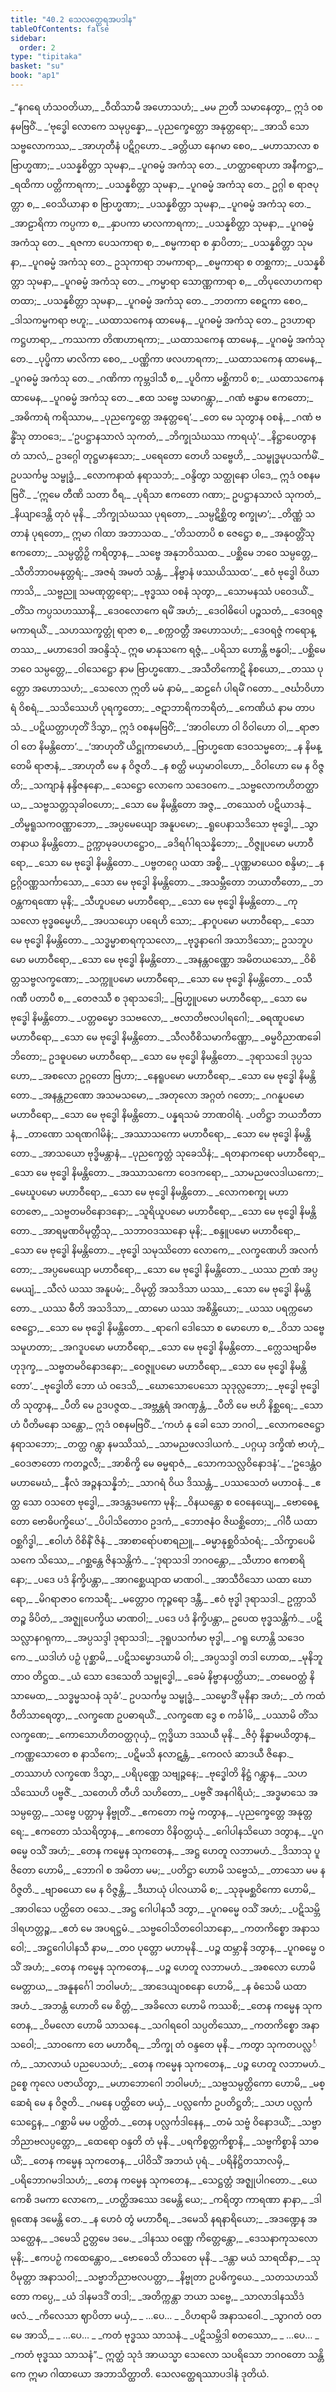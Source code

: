 ```yaml
---
title: "40.2 သေလတ္ထေရအပဒါန"
tableOfContents: false
sidebar:
  order: 2
type: "tipitaka"
basket: "su"
book: "ap1"
---
```



<DynamicBreadcrumb />

<Division number="208" book="ap1" e="ch" v="20" p="370">

<Paragraph number="4507" type="verses" book="ap1">
_“နဂရေ ဟံသဝတိယာ,_  
_ဝီထိသာမီ အဟောသဟံ;_  
_မမ ဉာတီ သမာနေတွာ,_  
ဣဒံ ဝစနမဗြဝိံ._  

</Paragraph>

</Division>
<Division number="209" book="ap1" e="ch" v="20" p="370">

<Paragraph number="4508" type="verses" book="ap1">
_‘ဗုဒ္ဓေါ လောကေ သမုပ္ပန္နော,_  
_ပုညက္ခေတ္တော အနုတ္တရော;_  
_အာသိ သော သဗ္ဗလောကဿ,_  
_အာဟုတီနံ ပဋိဂ္ဂဟော._  

</Paragraph>

</Division>
<Division number="210" book="ap1" e="ch" v="20" p="370">

<Paragraph number="4509" type="verses" book="ap1">
_ခတ္တိယာ နေဂမာ စေဝ,_  
_မဟာသာလာ စ ဗြာဟ္မဏာ;_  
_ပသန္နစိတ္တာ သုမနာ,_  
_ပူဂဓမ္မံ အကံသု တေ._  

</Paragraph>

</Division>
<Division number="211" book="ap1" e="ch" v="20" p="370">

<Paragraph number="4510" type="verses" book="ap1">
_ဟတ္ထာရောဟာ အနီကဋ္ဌာ,_  
_ရထိကာ ပတ္တိကာရကာ;_  
_ပသန္နစိတ္တာ သုမနာ,_  
_ပူဂဓမ္မံ အကံသု တေ._  

</Paragraph>

</Division>
<Division number="212" book="ap1" e="ch" v="20" p="370">

<Paragraph number="4511" type="verses" book="ap1">
ဥဂ္ဂါ စ ရာဇပုတ္တာ စ,_  
_ဝေသိယာနာ စ ဗြာဟ္မဏာ;_  
_ပသန္နစိတ္တာ သုမနာ,_  
_ပူဂဓမ္မံ အကံသု တေ._  

</Paragraph>

</Division>
<Division number="213" book="ap1" e="ch" v="20" p="371">

<Paragraph number="4512" type="verses" book="ap1">
_အာဠာရိကာ ကပ္ပကာ စ,_  
_နှာပကာ မာလကာရကာ;_  
_ပသန္နစိတ္တာ သုမနာ,_  
_ပူဂဓမ္မံ အကံသု တေ._  

</Paragraph>

</Division>
<Division number="214" book="ap1" e="ch" v="20" p="371">

<Paragraph number="4513" type="verses" book="ap1">
_ရဇကာ ပေသကာရာ စ,_  
_စမ္မကာရာ စ နှာပိတာ;_  
_ပသန္နစိတ္တာ သုမနာ,_  
_ပူဂဓမ္မံ အကံသု တေ._  

</Paragraph>

</Division>
<Division number="215" book="ap1" e="ch" v="20" p="371">

<Paragraph number="4514" type="verses" book="ap1">
ဥသုကာရာ ဘမကာရာ,_  
_စမ္မကာရာ စ တစ္ဆကာ;_  
_ပသန္နစိတ္တာ သုမနာ,_  
_ပူဂဓမ္မံ အကံသု တေ._  

</Paragraph>

</Division>
<Division number="216" book="ap1" e="ch" v="20" p="371">

<Paragraph number="4515" type="verses" book="ap1">
_ကမ္မာရာ သောဏ္ဏကာရာ စ,_  
_တိပုလောဟကရာ တထာ;_  
_ပသန္နစိတ္တာ သုမနာ,_  
_ပူဂဓမ္မံ အကံသု တေ._  

</Paragraph>

</Division>
<Division number="217" book="ap1" e="ch" v="20" p="371">

<Paragraph number="4516" type="verses" book="ap1">
_ဘတကာ စေဋကာ စေဝ,_  
_ဒါသကမ္မကရာ ဗဟူ;_  
_ယထာသကေန ထာမေန,_  
_ပူဂဓမ္မံ အကံသု တေ._  

</Paragraph>

</Division>
<Division number="218" book="ap1" e="ch" v="20" p="371">

<Paragraph number="4517" type="verses" book="ap1">
ဥဒဟာရာ ကဋ္ဌဟာရာ,_  
_ကဿကာ တိဏဟာရကာ;_  
_ယထာသကေန ထာမေန,_  
_ပူဂဓမ္မံ အကံသု တေ._  

</Paragraph>

</Division>
<Division number="219" book="ap1" e="ch" v="20" p="371">

<Paragraph number="4518" type="verses" book="ap1">
_ပုပ္ဖိကာ မာလိကာ စေဝ,_  
_ပဏ္ဏိကာ ဖလဟာရကာ;_  
_ယထာသကေန ထာမေန,_  
_ပူဂဓမ္မံ အကံသု တေ._  

</Paragraph>

</Division>
<Division number="220" book="ap1" e="ch" v="20" p="371">

<Paragraph number="4519" type="verses" book="ap1">
_ဂဏိကာ ကုမ္ဘဒါသီ စ,_  
_ပူဝိကာ မစ္ဆိကာပိ စ;_  
_ယထာသကေန ထာမေန,_  
_ပူဂဓမ္မံ အကံသု တေ._  

</Paragraph>

</Division>
<Division number="221" book="ap1" e="ch" v="20" p="371">

<Paragraph number="4520" type="verses" book="ap1">
_ဧထ သဗ္ဗေ သမာဂန္တွာ,_  
_ဂဏံ ဗန္ဓာမ ဧကတော;_  
_အဓိကာရံ ကရိဿာမ,_  
_ပုညက္ခေတ္တေ အနုတ္တရေ’._  

</Paragraph>

</Division>
<Division number="222" book="ap1" e="ch" v="20" p="371">

<Paragraph number="4521" type="verses" book="ap1">
_တေ မေ သုတွာန ဝစနံ,_  
_ဂဏံ ဗန္ဓိံသု တာဝဒေ;_  
_‘ဥပဋ္ဌာနသာလံ သုကတံ,_  
_ဘိက္ခုသံဃဿ ကာရယုံ’._  

</Paragraph>

</Division>
<Division number="223" book="ap1" e="ch" v="20" p="371">

<Paragraph number="4522" type="verses" book="ap1">
_နိဋ္ဌာပေတွာန တံ သာလံ,_  
ဥဒဂ္ဂေါ တုဋ္ဌမာနသော;_  
_ပရေတော တေဟိ သဗ္ဗေဟိ,_  
_သမ္ဗုဒ္ဓမုပသင်္ကမိံ._  

</Paragraph>

</Division>
<Division number="224" book="ap1" e="ch" v="20" p="371">

<Paragraph number="4523" book="ap1">
ဥပသင်္ကမ္မ သမ္ဗုဒ္ဓံ,_  
_လောကနာထံ နရာသဘံ;_  
_ဝန္ဒိတွာ သတ္ထုနော ပါဒေ,_  
ဣဒံ ဝစနမဗြဝိံ._  

</Paragraph>

</Division>
<Division number="225" book="ap1" e="ch" v="20" p="371">

<Paragraph number="4524" type="verses" book="ap1">
_‘ဣမေ တီဏိ သတာ ဝီရ,_  
_ပုရိသာ ဧကတော ဂဏာ;_  
ဥပဋ္ဌာနသာလံ သုကတံ,_  
_နိယျာဒေန္တိ တုဝံ မုနိ._  

</Paragraph>

</Division>
<Division number="226" book="ap1" e="ch" v="20" p="372">

<Paragraph number="4525" type="verses" book="ap1">
_ဘိက္ခုသံဃဿ ပုရတော,_  
_သမ္ပဋိစ္ဆိတွ စက္ခုမာ’;_  
_တိဏ္ဏံ သတာနံ ပုရတော,_  
ဣမာ ဂါထာ အဘာသထ._  

</Paragraph>

</Division>
<Division number="227" book="ap1" e="ch" v="20" p="372">

<Paragraph number="4526" type="verses" book="ap1">
_‘တိသတာပိ စ ဇေဋ္ဌော စ,_  
_အနုဝတ္တိံသု ဧကတော;_  
_သမ္ပတ္တိဉှိ ကရိတွာန,_  
_သဗ္ဗေ အနုဘဝိဿထ._  

</Paragraph>

</Division>
<Division number="228" book="ap1" e="ch" v="20" p="372">

<Paragraph number="4527" type="verses" book="ap1">
_ပစ္ဆိမေ ဘဝေ သမ္ပတ္တေ,_  
_သီတိဘာဝမနုတ္တရံ;_  
_အဇရံ အမတံ သန္တံ,_  
_နိဗ္ဗာနံ ဖဿယိဿထ’._  

</Paragraph>

</Division>
<Division number="229" book="ap1" e="ch" v="20" p="372">

<Paragraph number="4528" type="verses" book="ap1">
_ဧဝံ ဗုဒ္ဓေါ ဝိယာကာသိ,_  
_သဗ္ဗညူ သမဏုတ္တရော;_  
_ဗုဒ္ဓဿ ဝစနံ သုတွာ,_  
_သောမနဿံ ပဝေဒယိံ._  

</Paragraph>

</Division>
<Division number="230" book="ap1" e="ch" v="20" p="372">

<Paragraph number="4529" type="verses" book="ap1">
_တိံသ ကပ္ပသဟဿာနိ,_  
_ဒေဝလောကေ ရမိံ အဟံ;_  
_ဒေဝါဓိပေါ ပဉ္စသတံ,_  
_ဒေဝရဇ္ဇမကာရယိံ._  

</Paragraph>

</Division>
<Division number="231" book="ap1" e="ch" v="20" p="372">

<Paragraph number="4530" type="verses" book="ap1">
_သဟဿက္ခတ္တုံ ရာဇာ စ,_  
_စက္ကဝတ္တီ အဟောသဟံ;_  
_ဒေဝရဇ္ဇံ ကရောန္တဿ,_  
_မဟာဒေဝါ အဝန္ဒိသုံ._  

</Paragraph>

</Division>
<Division number="232" book="ap1" e="ch" v="20" p="372">

<Paragraph number="4531" type="verses" book="ap1">
ဣဓ မာနုသကေ ရဇ္ဇံ,_  
_ပရိသာ ဟောန္တိ ဗန္ဓဝါ;_  
_ပစ္ဆိမေ ဘဝေ သမ္ပတ္တေ,_  
_ဝါသေဋ္ဌော နာမ ဗြာဟ္မဏော._  

</Paragraph>

</Division>
<Division number="233" book="ap1" e="ch" v="20" p="372">

<Paragraph number="4532" type="verses" book="ap1">
_အသီတိကောဋိ နိစယော,_  
_တဿ ပုတ္တော အဟောသဟံ;_  
_သေလော ဣတိ မမံ နာမံ,_  
_ဆဠင်္ဂေ ပါရမိံ ဂတော._  

</Paragraph>

</Division>
<Division number="234" book="ap1" e="ch" v="20" p="372">

<Paragraph number="4533" type="verses" book="ap1">
_ဇင်္ဃာဝိဟာရံ ဝိစရံ,_  
_သသိဿေဟိ ပုရက္ခတော;_  
_ဇဋာဘာရိကဘရိတံ,_  
_ကေဏိယံ နာမ တာပသံ._  

</Paragraph>

</Division>
<Division number="235" book="ap1" e="ch" v="20" p="372">

<Paragraph number="4534" type="verses" book="ap1">
_ပဋိယတ္တာဟုတိံ ဒိသွာ,_  
ဣဒံ ဝစနမဗြဝိံ;_  
_‘အာဝါဟော ဝါ ဝိဝါဟော ဝါ,_  
_ရာဇာ ဝါ တေ နိမန္တိတော’._  

</Paragraph>

</Division>
<Division number="236" book="ap1" e="ch" v="20" p="372">

<Paragraph number="4535" type="verses" book="ap1">
_‘အာဟုတိံ ယိဋ္ဌုကာမောဟံ,_  
_ဗြာဟ္မဏေ ဒေဝသမ္မတေ;_  
_န နိမန္တေမိ ရာဇာနံ,_  
_အာဟုတီ မေ န ဝိဇ္ဇတိ._  

</Paragraph>

</Division>
<Division number="237" book="ap1" e="ch" v="20" p="372">

<Paragraph number="4536" type="verses" book="ap1">
_န စတ္ထိ မယှမာဝါဟော,_  
_ဝိဝါဟော မေ န ဝိဇ္ဇတိ;_  
_သကျာနံ နန္ဒိဇနနော,_  
_သေဋ္ဌော လောကေ သဒေဝကေ._  

</Paragraph>

</Division>
<Division number="238" book="ap1" e="ch" v="20" p="372">

<Paragraph number="4537" type="verses" book="ap1">
_သဗ္ဗလောကဟိတတ္ထာယ,_  
_သဗ္ဗသတ္တသုခါဝဟော;_  
_သော မေ နိမန္တိတော အဇ္ဇ,_  
_တဿေတံ ပဋိယာဒနံ._  

</Paragraph>

</Division>
<Division number="239" book="ap1" e="ch" v="20" p="373">

<Paragraph number="4538" type="verses" book="ap1">
_တိမ္ဗရူသကဝဏ္ဏာဘော,_  
_အပ္ပမေယျော အနူပမော;_  
_ရူပေနာသဒိသော ဗုဒ္ဓေါ,_  
_သွာတနာယ နိမန္တိတော._  

</Paragraph>

</Division>
<Division number="240" book="ap1" e="ch" v="20" p="373">

<Paragraph number="4539" type="verses" book="ap1">
ဥက္ကာမုခပဟဋ္ဌောဝ,_  
_ခဒိရင်္ဂါရသန္နိဘော;_  
_ဝိဇ္ဇူပမော မဟာဝီရော,_  
_သော မေ ဗုဒ္ဓေါ နိမန္တိတော._  

</Paragraph>

</Division>
<Division number="241" book="ap1" e="ch" v="20" p="373">

<Paragraph number="4540" type="verses" book="ap1">
_ပဗ္ဗတဂ္ဂေ ယထာ အစ္စိ,_  
_ပုဏ္ဏမာယေဝ စန္ဒိမာ;_  
_နဠဂ္ဂိဝဏ္ဏသင်္ကာသော,_  
_သော မေ ဗုဒ္ဓေါ နိမန္တိတော._  

</Paragraph>

</Division>
<Division number="242" book="ap1" e="ch" v="20" p="373">

<Paragraph number="4541" type="verses" book="ap1">
_အသမ္ဘီတော ဘယာတီတော,_  
_ဘဝန္တကရဏော မုနိ;_  
_သီဟူပမော မဟာဝီရော,_  
_သော မေ ဗုဒ္ဓေါ နိမန္တိတော._  

</Paragraph>

</Division>
<Division number="243" book="ap1" e="ch" v="20" p="373">

<Paragraph number="4542" type="verses" book="ap1">
_ကုသလော ဗုဒ္ဓဓမ္မေဟိ,_  
_အပသယှော ပရေဟိ သော;_  
_နာဂူပမော မဟာဝီရော,_  
_သော မေ ဗုဒ္ဓေါ နိမန္တိတော._  

</Paragraph>

</Division>
<Division number="244" book="ap1" e="ch" v="20" p="373">

<Paragraph number="4543" type="verses" book="ap1">
_သဒ္ဓမ္မာစာရကုသလော,_  
_ဗုဒ္ဓနာဂေါ အသာဒိသော;_  
ဥသဘူပမော မဟာဝီရော,_  
_သော မေ ဗုဒ္ဓေါ နိမန္တိတော._  

</Paragraph>

</Division>
<Division number="245" book="ap1" e="ch" v="20" p="373">

<Paragraph number="4544" type="verses" book="ap1">
_အနန္တဝဏ္ဏော အမိတယသော,_  
_ဝိစိတ္တသဗ္ဗလက္ခဏော;_  
_သက္ကူပမော မဟာဝီရော,_  
_သော မေ ဗုဒ္ဓေါ နိမန္တိတော._  

</Paragraph>

</Division>
<Division number="246" book="ap1" e="ch" v="20" p="373">

<Paragraph number="4545" type="verses" book="ap1">
_ဝသီ ဂဏီ ပတာပီ စ,_  
_တေဇဿီ စ ဒုရာသဒေါ;_  
_ဗြဟ္မူပမော မဟာဝီရော,_  
_သော မေ ဗုဒ္ဓေါ နိမန္တိတော._  

</Paragraph>

</Division>
<Division number="247" book="ap1" e="ch" v="20" p="373">

<Paragraph number="4546" type="verses" book="ap1">
_ပတ္တဓမ္မော ဒသဗလော,_  
_ဗလာတိဗလပါရဂေါ;_  
_ဓရဏူပမော မဟာဝီရော,_  
_သော မေ ဗုဒ္ဓေါ နိမန္တိတော._  

</Paragraph>

</Division>
<Division number="248" book="ap1" e="ch" v="20" p="373">

<Paragraph number="4547" type="verses" book="ap1">
_သီလဝီစိသမာကိဏ္ဏော,_  
_ဓမ္မဝိညာဏခေါဘိတော;_  
ဥဒဓူပမော မဟာဝီရော,_  
_သော မေ ဗုဒ္ဓေါ နိမန္တိတော._  

</Paragraph>

</Division>
<Division number="249" book="ap1" e="ch" v="20" p="373">

<Paragraph number="4548" type="verses" book="ap1">
_ဒုရာသဒေါ ဒုပ္ပသဟော,_  
_အစလော ဥဂ္ဂတော ဗြဟာ;_  
_နေရူပမော မဟာဝီရော,_  
_သော မေ ဗုဒ္ဓေါ နိမန္တိတော._  

</Paragraph>

</Division>
<Division number="250" book="ap1" e="ch" v="20" p="373">

<Paragraph number="4549" type="verses" book="ap1">
_အနန္တဉာဏော အသမသမော,_  
_အတုလော အဂ္ဂတံ ဂတော;_  
_ဂဂနူပမော မဟာဝီရော,_  
_သော မေ ဗုဒ္ဓေါ နိမန္တိတော._  


</Paragraph>
</Division>

<Paragraph number="4550" type="center" book="ap1">
ပန္နရသမံ ဘာဏဝါရံ.


</Paragraph>

<Division number="251" book="ap1" e="ch" v="20" p="373">

<Paragraph number="4551" type="verses" book="ap1">
_ပတိဋ္ဌာ ဘယဘီတာနံ,_  
_တာဏော သရဏဂါမိနံ;_  
_အဿာသကော မဟာဝီရော,_  
_သော မေ ဗုဒ္ဓေါ နိမန္တိတော._  

</Paragraph>

</Division>
<Division number="252" book="ap1" e="ch" v="20" p="374">

<Paragraph number="4552" type="verses" book="ap1">
_အာသယော ဗုဒ္ဓိမန္တာနံ,_  
_ပုညက္ခေတ္တံ သုခေသိနံ;_  
_ရတနာကရော မဟာဝီရော,_  
_သော မေ ဗုဒ္ဓေါ နိမန္တိတော._  

</Paragraph>

</Division>
<Division number="253" book="ap1" e="ch" v="20" p="374">

<Paragraph number="4553" type="verses" book="ap1">
_အဿာသကော ဝေဒကရော,_  
_သာမညဖလဒါယကော;_  
_မေဃူပမော မဟာဝီရော,_  
_သော မေ ဗုဒ္ဓေါ နိမန္တိတော._  

</Paragraph>

</Division>
<Division number="254" book="ap1" e="ch" v="20" p="374">

<Paragraph number="4554" type="verses" book="ap1">
_လောကစက္ခု မဟာတေဇော,_  
_သဗ္ဗတမဝိနောဒနော;_  
_သူရိယူပမော မဟာဝီရော,_  
_သော မေ ဗုဒ္ဓေါ နိမန္တိတော._  

</Paragraph>

</Division>
<Division number="255" book="ap1" e="ch" v="20" p="374">

<Paragraph number="4555" type="verses" book="ap1">
_အာရမ္မဏဝိမုတ္တီသု,_  
_သဘာဝဒဿနော မုနိ;_  
_စန္ဒူပမော မဟာဝီရော,_  
_သော မေ ဗုဒ္ဓေါ နိမန္တိတော._  

</Paragraph>

</Division>
<Division number="256" book="ap1" e="ch" v="20" p="374">

<Paragraph number="4556" type="verses" book="ap1">
_ဗုဒ္ဓေါ သမုဿိတော လောကေ,_  
_လက္ခဏေဟိ အလင်္ကတော;_  
_အပ္ပမေယျော မဟာဝီရော,_  
_သော မေ ဗုဒ္ဓေါ နိမန္တိတော._  

</Paragraph>

</Division>
<Division number="257" book="ap1" e="ch" v="20" p="374">

<Paragraph number="4557" type="verses" book="ap1">
_ယဿ ဉာဏံ အပ္ပမေယျံ,_  
_သီလံ ယဿ အနူပမံ;_  
_ဝိမုတ္တိ အသဒိသာ ယဿ,_  
_သော မေ ဗုဒ္ဓေါ နိမန္တိတော._  

</Paragraph>

</Division>
<Division number="258" book="ap1" e="ch" v="20" p="374">

<Paragraph number="4558" type="verses" book="ap1">
_ယဿ ဓီတိ အသဒိသာ,_  
_ထာမော ယဿ အစိန္တိယော;_  
_ယဿ ပရက္ကမော ဇေဋ္ဌော,_  
_သော မေ ဗုဒ္ဓေါ နိမန္တိတော._  

</Paragraph>

</Division>
<Division number="259" book="ap1" e="ch" v="20" p="374">

<Paragraph number="4559" type="verses" book="ap1">
_ရာဂေါ ဒေါသော စ မောဟော စ,_  
_ဝိသာ သဗ္ဗေ သမူဟတာ;_  
_အဂဒူပမော မဟာဝီရော,_  
_သော မေ ဗုဒ္ဓေါ နိမန္တိတော._  

</Paragraph>

</Division>
<Division number="260" book="ap1" e="ch" v="20" p="374">

<Paragraph number="4560" type="verses" book="ap1">
_က္လေသဗျာဓိဗဟုဒုက္ခ,_  
_သဗ္ဗတမဝိနောဒနော;_  
_ဝေဇ္ဇူပမော မဟာဝီရော,_  
_သော မေ ဗုဒ္ဓေါ နိမန္တိတော’._  

</Paragraph>

</Division>
<Division number="261" book="ap1" e="ch" v="20" p="374">

<Paragraph number="4561" type="verses" book="ap1">
_ဗုဒ္ဓေါတိ ဘော ယံ ဝဒေသိ,_  
_ဃောသောပေသော သုဒုလ္လဘော;_  
_ဗုဒ္ဓေါ ဗုဒ္ဓေါတိ သုတွာန,_  
_ပီတိ မေ ဥဒပဇ္ဇထ._  

</Paragraph>

</Division>
<Division number="262" book="ap1" e="ch" v="20" p="374">

<Paragraph number="4562" type="verses" book="ap1">
_အဗ္ဘန္တရံ အဂဏှန္တံ,_  
_ပီတိ မေ ဗဟိ နိစ္ဆရေ;_  
_သောဟံ ပီတိမနော သန္တော,_  
ဣဒံ ဝစနမဗြဝိံ._  

</Paragraph>

</Division>
<Division number="263" book="ap1" e="ch" v="20" p="374">

<Paragraph number="4563" type="verses" book="ap1">
_‘ကဟံ နု ခေါ သော ဘဂဝါ,_  
_လောကဇေဋ္ဌော နရာသဘော;_  
_တတ္ထ ဂန္တွာ နမဿိဿံ,_  
_သာမညဖလဒါယကံ._  

</Paragraph>

</Division>
<Division number="264" book="ap1" e="ch" v="20" p="374">

<Paragraph number="4564" type="verses" book="ap1">
_ပဂ္ဂယှ ဒက္ခိဏံ ဗာဟုံ,_  
_ဝေဒဇာတော ကတဉ္ဇလီ;_  
_အာစိက္ခိ မေ ဓမ္မရာဇံ,_  
_သောကသလ္လဝိနောဒနံ’._  

</Paragraph>

</Division>
<Division number="265" book="ap1" e="ch" v="20" p="375">

<Paragraph number="4565" type="verses" book="ap1">
_‘ဥဒေန္တံဝ မဟာမေဃံ,_  
_နီလံ အဉ္ဇနသန္နိဘံ;_  
_သာဂရံ ဝိယ ဒိဿန္တံ,_  
_ပဿသေတံ မဟာဝနံ._  

</Paragraph>

</Division>
<Division number="266" book="ap1" e="ch" v="20" p="375">

<Paragraph number="4566" type="verses" book="ap1">
_ဧတ္ထ သော ဝသတေ ဗုဒ္ဓေါ,_  
_အဒန္တဒမကော မုနိ;_  
_ဝိနယန္တော စ ဝေနေယျေ,_  
_ဗောဓေန္တော ဗောဓိပက္ခိယေ’._  

</Paragraph>

</Division>
<Division number="267" book="ap1" e="ch" v="20" p="375">

<Paragraph number="4567" type="verses" book="ap1">
_ပိပါသိတောဝ ဥဒကံ,_  
_ဘောဇနံဝ ဇိဃစ္ဆိတော;_  
_ဂါဝီ ယထာ ဝစ္ဆဂိဒ္ဓါ,_  
_ဧဝါဟံ ဝိစိနိံ ဇိနံ._  

</Paragraph>

</Division>
<Division number="268" book="ap1" e="ch" v="20" p="375">

<Paragraph number="4568" type="verses" book="ap1">
_အာစာရော်ပစာရညူ,_  
_ဓမ္မာနုစ္ဆဝိသံဝရံ;_  
_သိက္ခာပေမိ သကေ သိဿေ,_  
_ဂစ္ဆန္တေ ဇိနသန္တိကံ._  

</Paragraph>

</Division>
<Division number="269" book="ap1" e="ch" v="20" p="375">

<Paragraph number="4569" type="verses" book="ap1">
_‘ဒုရာသဒါ ဘဂဝန္တော,_  
_သီဟာဝ ဧကစာရိနော;_  
_ပဒေ ပဒံ နိက္ခိပန္တာ,_  
_အာဂစ္ဆေယျာထ မာဏဝါ._  

</Paragraph>

</Division>
<Division number="270" book="ap1" e="ch" v="20" p="375">

<Paragraph number="4570" type="verses" book="ap1">
_အာသီဝိသော ယထာ ဃောရော,_  
_မိဂရာဇာဝ ကေသရီ;_  
_မတ္တောဝ ကုဉ္ဇရော ဒန္တီ,_  
_ဧဝံ ဗုဒ္ဓါ ဒုရာသဒါ._  

</Paragraph>

</Division>
<Division number="271" book="ap1" e="ch" v="20" p="375">

<Paragraph number="4571" book="ap1">
ဥက္ကာသိတဉ္စ ခိပိတံ,_  
_အဇ္ဈုပေက္ခိယ မာဏဝါ;_  
_ပဒေ ပဒံ နိက္ခိပန္တာ,_  
ဥပေထ ဗုဒ္ဓသန္တိကံ._  

</Paragraph>

</Division>
<Division number="272" book="ap1" e="ch" v="20" p="375">

<Paragraph number="4572" type="verses" book="ap1">
_ပဋိသလ္လာနဂရုကာ,_  
_အပ္ပသဒ္ဒါ ဒုရာသဒါ;_  
_ဒုရူပသင်္ကမာ ဗုဒ္ဓါ,_  
_ဂရူ ဟောန္တိ သဒေဝကေ._  

</Paragraph>

</Division>
<Division number="273" book="ap1" e="ch" v="20" p="375">

<Paragraph number="4573" type="verses" book="ap1">
_ယဒါဟံ ပဉှံ ပုစ္ဆာမိ,_  
_ပဋိသမ္မောဒယာမိ ဝါ;_  
_အပ္ပသဒ္ဒါ တဒါ ဟောထ,_  
_မုနိဘူတာဝ တိဋ္ဌထ._  

</Paragraph>

</Division>
<Division number="274" book="ap1" e="ch" v="20" p="375">

<Paragraph number="4574" type="verses" book="ap1">
_ယံ သော ဒေသေတိ သမ္ဗုဒ္ဓေါ,_  
_ခေမံ နိဗ္ဗာနပတ္တိယာ;_  
_တမေဝတ္ထံ နိသာမေထ,_  
_သဒ္ဓမ္မသဝနံ သုခံ’._  

</Paragraph>

</Division>
<Division number="275" book="ap1" e="ch" v="20" p="375">

<Paragraph number="4575" type="verses" book="ap1">
ဥပသင်္ကမ္မ သမ္ဗုဒ္ဓံ,_  
_သမ္မောဒိံ မုနိနာ အဟံ;_  
_တံ ကထံ ဝီတိသာရေတွာ,_  
_လက္ခဏေ ဥပဓာရယိံ._  

</Paragraph>

</Division>
<Division number="276" book="ap1" e="ch" v="20" p="375">

<Paragraph number="4576" type="verses" book="ap1">
_လက္ခဏေ ဒွေ စ ကင်္ခါမိ,_  
_ပဿာမိ တိံသလက္ခဏေ;_  
_ကောသောဟိတဝတ္ထဂုယှံ,_  
ဣဒ္ဓိယာ ဒဿယီ မုနိ._  

</Paragraph>

</Division>
<Division number="277" book="ap1" e="ch" v="20" p="375">

<Paragraph number="4577" type="verses" book="ap1">
_ဇိဝှံ နိန္နာမယိတွာန,_  
_ကဏ္ဏသောတေ စ နာသိကေ;_  
_ပဋိမသိ နလာဋန္တံ,_  
_ကေဝလံ ဆာဒယီ ဇိနော._  

</Paragraph>

</Division>
<Division number="278" book="ap1" e="ch" v="20" p="376">

<Paragraph number="4578" type="verses" book="ap1">
_တဿာဟံ လက္ခဏေ ဒိသွာ,_  
_ပရိပုဏ္ဏေ သဗျဉ္ဇနေ;_  
_ဗုဒ္ဓေါတိ နိဋ္ဌံ ဂန္တွာန,_  
_သဟ သိဿေဟိ ပဗ္ဗဇိံ._  

</Paragraph>

</Division>
<Division number="279" book="ap1" e="ch" v="20" p="376">

<Paragraph number="4579" type="verses" book="ap1">
_သတေဟိ တီဟိ သဟိတော,_  
_ပဗ္ဗဇိံ အနဂါရိယံ;_  
_အဒ္ဓမာသေ အသမ္ပတ္တေ,_  
_သဗ္ဗေ ပတ္တာမှ နိဗ္ဗုတိံ._  

</Paragraph>

</Division>
<Division number="280" book="ap1" e="ch" v="20" p="376">

<Paragraph number="4580" type="verses" book="ap1">
_ဧကတော ကမ္မံ ကတွာန,_  
_ပုညက္ခေတ္တေ အနုတ္တရေ;_  
_ဧကတော သံသရိတွာန,_  
_ဧကတော ဝိနိဝတ္တယုံ._  

</Paragraph>

</Division>
<Division number="281" book="ap1" e="ch" v="20" p="376">

<Paragraph number="4581" type="verses" book="ap1">
_ဂေါပါနသိယော ဒတွာန,_  
_ပူဂဓမ္မေ ဝသိံ အဟံ;_  
_တေန ကမ္မေန သုကတေန,_  
_အဋ္ဌ ဟေတူ လဘာမဟံ._  

</Paragraph>

</Division>
<Division number="282" book="ap1" e="ch" v="20" p="376">

<Paragraph number="4582" type="verses" book="ap1">
_ဒိသာသု ပူဇိတော ဟောမိ,_  
_ဘောဂါ စ အမိတာ မမ;_  
_ပတိဋ္ဌာ ဟောမိ သဗ္ဗေသံ,_  
_တာသော မမ န ဝိဇ္ဇတိ._  

</Paragraph>

</Division>
<Division number="283" book="ap1" e="ch" v="20" p="376">

<Paragraph number="4583" type="verses" book="ap1">
_ဗျာဓယော မေ န ဝိဇ္ဇန္တိ,_  
_ဒီဃာယုံ ပါလယာမိ စ;_  
_သုခုမစ္ဆဝိကော ဟောမိ,_  
_အာဝါသေ ပတ္ထိတေ ဝသေ._  

</Paragraph>

</Division>
<Division number="284" book="ap1" e="ch" v="20" p="376">

<Paragraph number="4584" type="verses" book="ap1">
_အဋ္ဌ ဂေါပါနသီ ဒတွာ,_  
_ပူဂဓမ္မေ ဝသိံ အဟံ;_  
_ပဋိသမ္ဘိဒါရဟတ္တဉ္စ,_  
_ဧတံ မေ အပရဋ္ဌမံ._  

</Paragraph>

</Division>
<Division number="285" book="ap1" e="ch" v="20" p="376">

<Paragraph number="4585" type="verses" book="ap1">
_သဗ္ဗဝေါသိတဝေါသာနော,_  
_ကတကိစ္စော အနာသဝေါ;_  
_အဋ္ဌဂေါပါနသီ နာမ,_  
_တဝ ပုတ္တော မဟာမုနိ._  

</Paragraph>

</Division>
<Division number="286" book="ap1" e="ch" v="20" p="376">

<Paragraph number="4586" type="verses" book="ap1">
_ပဉ္စ ထမ္ဘာနိ ဒတွာန,_  
_ပူဂဓမ္မေ ဝသိံ အဟံ;_  
_တေန ကမ္မေန သုကတေန,_  
_ပဉ္စ ဟေတူ လဘာမဟံ._  

</Paragraph>

</Division>
<Division number="287" book="ap1" e="ch" v="20" p="376">

<Paragraph number="4587" type="verses" book="ap1">
_အစလော ဟောမိ မေတ္တာယ,_  
_အနူနင်္ဂေါ ဘဝါမဟံ;_  
_အာဒေယျဝစနော ဟောမိ,_  
_န ဓံသေမိ ယထာ အဟံ._  

</Paragraph>

</Division>
<Division number="288" book="ap1" e="ch" v="20" p="376">

<Paragraph number="4588" type="verses" book="ap1">
_အဘန္တံ ဟောတိ မေ စိတ္တံ,_  
_အခိလော ဟောမိ ကဿစိ;_  
_တေန ကမ္မေန သုကတေန,_  
_ဝိမလော ဟောမိ သာသနေ._  

</Paragraph>

</Division>
<Division number="289" book="ap1" e="ch" v="20" p="376">

<Paragraph number="4589" type="verses" book="ap1">
_သဂါရဝေါ သပ္ပတိဿော,_  
_ကတကိစ္စော အနာသဝေါ;_  
_သာဝကော တေ မဟာဝီရ,_  
_ဘိက္ခု တံ ဝန္ဒတေ မုနိ._  

</Paragraph>

</Division>
<Division number="290" book="ap1" e="ch" v="20" p="376">

<Paragraph number="4590" type="verses" book="ap1">
_ကတွာ သုကတပလ္လင်္ကံ,_  
_သာလာယံ ပညပေသဟံ;_  
_တေန ကမ္မေန သုကတေန,_  
_ပဉ္စ ဟေတူ လဘာမဟံ._  

</Paragraph>

</Division>
<Division number="291" book="ap1" e="ch" v="20" p="377">

<Paragraph number="4591" type="verses" book="ap1">
ဥစ္စေ ကုလေ ပဇာယိတွာ,_  
_မဟာဘောဂေါ ဘဝါမဟံ;_  
_သဗ္ဗသမ္ပတ္တိကော ဟောမိ,_  
_မစ္ဆေရံ မေ န ဝိဇ္ဇတိ._  

</Paragraph>

</Division>
<Division number="292" book="ap1" e="ch" v="20" p="377">

<Paragraph number="4592" type="verses" book="ap1">
_ဂမနေ ပတ္ထိတေ မယှံ,_  
_ပလ္လင်္ကော ဥပတိဋ္ဌတိ;_  
_သဟ ပလ္လင်္ကသေဋ္ဌေန,_  
_ဂစ္ဆာမိ မမ ပတ္ထိတံ._  

</Paragraph>

</Division>
<Division number="293" book="ap1" e="ch" v="20" p="377">

<Paragraph number="4593" type="verses" book="ap1">
_တေန ပလ္လင်္ကဒါနေန,_  
_တမံ သဗ္ဗံ ဝိနောဒယိံ;_  
_သဗ္ဗာဘိညာဗလပ္ပတ္တော,_  
_ထေရော ဝန္ဒတိ တံ မုနိ._  

</Paragraph>

</Division>
<Division number="294" book="ap1" e="ch" v="20" p="377">

<Paragraph number="4594" type="verses" book="ap1">
_ပရကိစ္စတ္တကိစ္စာနိ,_  
_သဗ္ဗကိစ္စာနိ သာဓယိံ;_  
_တေန ကမ္မေန သုကတေန,_  
_ပါဝိသိံ အဘယံ ပုရံ._  

</Paragraph>

</Division>
<Division number="295" book="ap1" e="ch" v="20" p="377">

<Paragraph number="4595" type="verses" book="ap1">
_ပရိနိဋ္ဌိတသာလမှိ,_  
_ပရိဘောဂမဒါသဟံ;_  
_တေန ကမ္မေန သုကတေန,_  
_သေဋ္ဌတ္တံ အဇ္ဈုပါဂတော._  

</Paragraph>

</Division>
<Division number="296" book="ap1" e="ch" v="20" p="377">

<Paragraph number="4596" type="verses" book="ap1">
_ယေ ကေစိ ဒမကာ လောကေ,_  
_ဟတ္ထိအဿေ ဒမေန္တိ ယေ;_  
_ကရိတွာ ကာရဏာ နာနာ,_  
_ဒါရုဏေန ဒမေန္တိ တေ._  

</Paragraph>

</Division>
<Division number="297" book="ap1" e="ch" v="20" p="377">

<Paragraph number="4597" type="verses" book="ap1">
_န ဟေဝံ တွံ မဟာဝီရ,_  
_ဒမေသိ နရနာရိယော;_  
_အဒဏ္ဍေန အသတ္ထေန,_  
_ဒမေသိ ဥတ္တမေ ဒမေ._  

</Paragraph>

</Division>
<Division number="298" book="ap1" e="ch" v="20" p="377">

<Paragraph number="4598" type="verses" book="ap1">
_ဒါနဿ ဝဏ္ဏေ ကိတ္တေန္တော,_  
_ဒေသနာကုသလော မုနိ;_  
_ဧကပဉှံ ကထေန္တောဝ,_  
_ဗောဓေသိ တိသတေ မုနိ._  

</Paragraph>

</Division>
<Division number="299" book="ap1" e="ch" v="20" p="377">

<Paragraph number="4599" type="verses" book="ap1">
_ဒန္တာ မယံ သာရထိနာ,_  
_သုဝိမုတ္တာ အနာသဝါ;_  
_သဗ္ဗာဘိညာဗလပတ္တာ,_  
_နိဗ္ဗုတာ ဥပဓိက္ခယေ._  

</Paragraph>

</Division>
<Division number="300" book="ap1" e="ch" v="20" p="377">

<Paragraph number="4600" type="verses" book="ap1">
_သတသဟဿိတော ကပ္ပေ,_  
_ယံ ဒါနမဒဒိံ တဒါ;_  
_အတိက္ကန္တာ ဘယာ သဗ္ဗေ,_  
_သာလာဒါနဿိဒံ ဖလံ._  

</Paragraph>

</Division>
<Division number="301" book="ap1" e="ch" v="20" p="377">

<Paragraph number="4601" type="verses" book="ap1">
_ကိလေသာ ဈာပိတာ မယှံ,_  
_ …ပေ… _  
_ဝိဟရာမိ အနာသဝေါ._  

</Paragraph>

</Division>
<Division number="302" book="ap1" e="ch" v="20" p="377">

<Paragraph number="4602" type="verses" book="ap1">
_သွာဂတံ ဝတ မေ အာသိ,_  
_ …ပေ… _  
_ကတံ ဗုဒ္ဓဿ သာသနံ._  

</Paragraph>

</Division>
<Division number="303" book="ap1" e="ch" v="20" p="377">

<Paragraph number="4603" type="verses" book="ap1">
_ပဋိသမ္ဘိဒါ စတဿော,_  
_ …ပေ… _  
_ကတံ ဗုဒ္ဓဿ သာသနံ”._  

</Paragraph>

<Paragraph number="4604" book="ap1">
ဣတ္ထံ သုဒံ အာယသ္မာ သေလော သပရိသော ဘဂဝတော သန္တိကေ ဣမာ ဂါထာယော အဘာသိတ္ထာတိ.

</Paragraph>
</Division>

<Paragraph number="4605" type="center" book="ap1">
သေလတ္ထေရဿာပဒါနံ ဒုတိယံ.
</Paragraph>